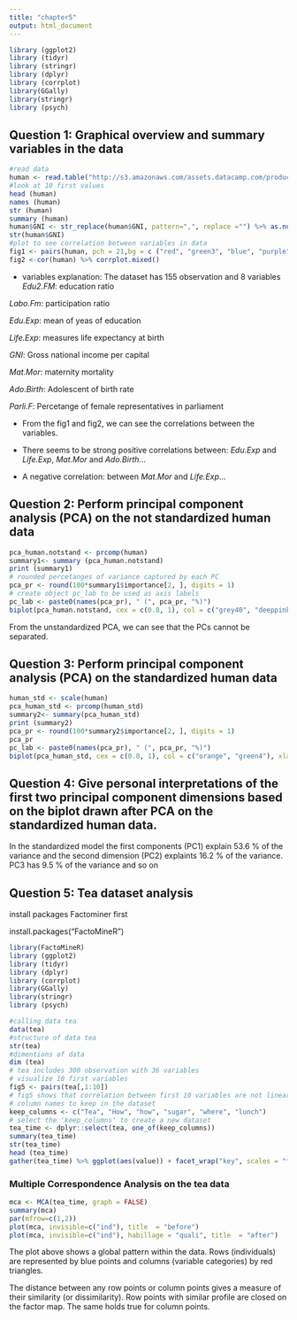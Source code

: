 ```yaml
---
title: "chapter5"
output: html_document
---
```


```r
library (ggplot2)
library (tidyr)
library (stringr)
library (dplyr)
library (corrplot)
library(GGally)
library(stringr)
library (psych)
```
## Question 1: Graphical overview and summary variables in the data
```r
#read data
human <- read.table("http://s3.amazonaws.com/assets.datacamp.com/production/course_2218/datasets/human2.txt", sep = ",", header = T)
#look at 10 first values
head (human)
names (human)
str (human)
summary (human)
human$GNI <- str_replace(human$GNI, pattern=",", replace ="") %>% as.numeric()
str(human$GNI)
#plot to see correlation between variables in data
fig1 <- pairs(human, pch = 21,bg = c ("red", "green3", "blue", "purple", "violet", "yellow", "orange","grey"))
fig2 <-cor(human) %>% corrplot.mixed()
```
* variables explanation:
The dataset has 155 observation and 8 variables
*Edu2.FM*: education ratio

*Labo.Fm*: participation ratio

*Edu.Exp*: mean of yeas of education

*Life.Exp*: measures life expectancy at birth

*GNI*: Gross national income per capital

*Mat.Mor*: maternity mortality

*Ado.Birth*: Adolescent of birth rate

*Parli.F*: Percetange of female representatives in parliament

* From the fig1 and fig2, we can see the correlations between the variables.

+ There seems to be strong positive correlations between: *Edu.Exp* and *Life.Exp*, *Mat.Mor* and *Ado.Birth*...

+ A negative correlation: between *Mat.Mor* and *Life.Exp*...


## Question 2: Perform principal component analysis (PCA) on the not standardized human data

```r
pca_human.notstand <- prcomp(human)
summary1<- summary (pca_human.notstand)
print (summary1)
# rounded percetanges of variance captured by each PC
pca_pr <- round(100*summary1$importance[2, ], digits = 1)
# create object pc_lab to be used as axis labels
pc_lab <- paste0(names(pca_pr), " (", pca_pr, "%)")
biplot(pca_human.notstand, cex = c(0.8, 1), col = c("grey40", "deeppink2"), xlab = pc_lab[1], ylab = pc_lab[2])
```
From the unstandardized PCA, we can see that the PCs cannot be separated. 

## Question 3: Perform principal component analysis (PCA) on the standardized human data 

```r
human_std <- scale(human)
pca_human_std <- prcomp(human_std)
summary2<- summary(pca_human_std)
print (summary2)
pca_pr <- round(100*summary2$importance[2, ], digits = 1)
pca_pr
pc_lab <- paste0(names(pca_pr), " (", pca_pr, "%)")
biplot(pca_human_std, cex = c(0.8, 1), col = c("orange", "green4"), xlab = pc_lab[1], ylab = pc_lab[2])
```




## Question 4: Give personal interpretations of the first two principal component dimensions based on the biplot drawn after PCA on the standardized human data.

In the standardized model the first components (PC1) explain 53.6 % of the variance 
and the second dimension (PC2) explaints 16.2 % of the variance. 
PC3 has 9.5 % of the variance and so on 

## Question 5: Tea dataset analysis
install packages  Factominer first

install.packages("FactoMineR")
```r
library(FactoMineR)
library (ggplot2)
library (tidyr)
library (dplyr)
library (corrplot)
library(GGally)
library(stringr)
library (psych)

#calling data tea
data(tea)
#structure of data tea
str(tea)
#dimentions of data
dim (tea)
# tea includes 300 observation with 36 variables
# visualize 10 first variables
fig5 <- pairs(tea[,1:10])
# fig5 shows that correlation between first 10 variables are not linear.. 
# column names to keep in the dataset
keep_columns <- c("Tea", "How", "how", "sugar", "where", "lunch")
# select the 'keep_columns' to create a new dataset
tea_time <- dplyr::select(tea, one_of(keep_columns))
summary(tea_time)
str(tea_time)
head (tea_time)
gather(tea_time) %>% ggplot(aes(value)) + facet_wrap("key", scales = "free") + geom_bar() + theme(axis.text.x = element_text(angle = 45, hjust = 1, size = 8))
```



### Multiple Correspondence Analysis on the tea data

```r
mca <- MCA(tea_time, graph = FALSE)
summary(mca)
par(mfrow=c(1,2))
plot(mca, invisible=c("ind"), title  = "before")
plot(mca, invisible=c("ind"), habillage = "quali", title  = "after")

```
The plot above shows a global pattern within the data. Rows (individuals) are represented by blue points and columns (variable categories) by red triangles.

The distance between any row points or column points gives a measure of their similarity (or dissimilarity). Row points with similar profile are closed on the factor map. The same holds true for column points.
